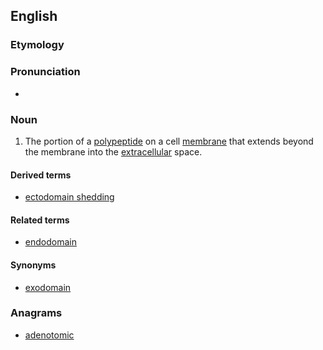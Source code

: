 ==English==

===Etymology===

{{prefix|ecto|domain}}

===Pronunciation===

* {{a|US}} {{IPA|ˈɛktoʊdoʊˌmeɪn}}

===Noun===
{{en-noun}}
{{wikipedia}}

# {{biochemistry}} The portion of a [[polypeptide]] on a cell [[membrane]] that extends beyond the membrane into the [[extracellular]] space.

====Derived terms====
* [[ectodomain shedding]]

====Related terms====
* [[endodomain]]

====Synonyms====
* [[exodomain]]

===Anagrams===
* [[adenotomic#English|adenotomic]]